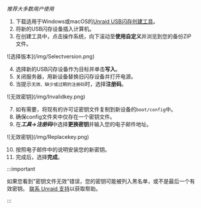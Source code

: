 *推荐大多数用户使用*

1. 下载适用于Windows或macOS的[Unraid USB闪存创建工具](https://unraid.net/download)。
2. 将新的USB闪存设备插入计算机。
3. 在创建工具中，点击操作系统，向下滚动至**使用自定义**并浏览到您的备份ZIP文件。

<div style={{ margin: 'auto', maxWidth: '600px', display: 'flex', flexDirection: 'column', alignItems: 'center' }}>
  ![选择版本](/img/Selectversion.png)
</div>

4. 选择新的USB闪存设备作为目标并单击**写入**。
5. 关闭服务器，用新设备替换旧闪存设备并打开电源。
6. 当提示`无效、缺少或过期的注册码`时，选择**注册码**。

<div style={{ margin: 'auto', maxWidth: '600px', display: 'flex', flexDirection: 'column', alignItems: 'center' }}>
  ![无效密钥](/img/Invalidkey.png)
</div>

7. 如有需要，将现有的许可证密钥文件复制到新设备的`boot/config`中。
8. 确保config文件夹中仅存在一个密钥文件。
9. 在***工具→注册码***中选择**更换密钥**并输入您的电子邮件地址。

<div style={{ margin: 'auto', maxWidth: '600px', display: 'flex', flexDirection: 'column', alignItems: 'center' }}>
  ![无效密钥](/img/Replacekey.png)
</div>

10. 按照电子邮件中的说明安装您的新密钥。
11. 完成后，选择**完成**。

:::important

如果您看到"密钥文件无效"错误，您的密钥可能被列入黑名单，或不是最后一个有效密钥。 [联系 Unraid 支持](https://unraid.net/support)以获取帮助。

:::
